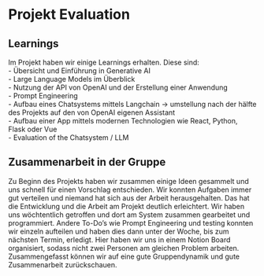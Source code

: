 # Projekt Evaluation

## Learnings

Im Projekt haben wir einige Learnings erhalten. Diese sind: \
- Übersicht und Einführung in Generative AI \
- Large Language Models im Überblick \
- Nutzung der API von OpenAI und der Erstellung einer Anwendung \
- Prompt Engineering \
- Aufbau eines Chatsystems mittels Langchain -> umstellung nach der hälfte des Projekts auf den von OpenAI eigenen Assistant \
- Aufbau einer App mittels modernen Technologien wie React, Python, Flask oder Vue \
- Evaluation of the Chatsystem / LLM

## Zusammenarbeit in der Gruppe

Zu Beginn des Projekts haben wir zusammen einige Ideen gesammelt und uns schnell für einen Vorschlag entschieden. Wir konnten Aufgaben immer gut verteilen und niemand hat sich aus der Arbeit herausgehalten. Das hat die Entwicklung und die Arbeit am Projekt deutlich erleichtert. 
Wir haben uns wöchtentlich getroffen und dort am System zusammen gearbeitet und programmiert. Andere To-Do's wie Prompt Engineering und testing konnten wir einzeln aufteilen und haben dies dann unter der Woche, bis zum nächsten Termin, erledigt. Hier haben wir uns in einem Notion Board organisiert, sodass nicht zwei Personen am gleichen Problem arbeiten. 
Zusammengefasst können wir auf eine gute Gruppendynamik und gute Zusammenarbeit zurückschauen.

